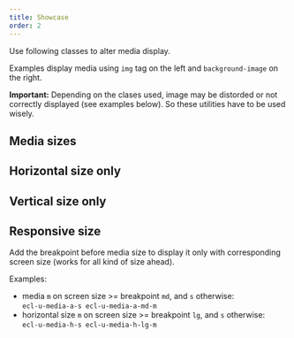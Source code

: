 ```yaml
---
title: Showcase
order: 2
---
```



Use following classes to alter media display.

Examples display media using `img` tag on the left and
`background-image` on the right.

**Important:** Depending on the clases used, image may be distorded or not correctly displayed (see examples below). So these utilities have to be used wisely.

## Media sizes

<Playground system="eu" selectedKind="utilities-media" selectedStory="default">
  <Media type="a" token="s" />
  <Media type="a" token="m" />
</Playground>

## Horizontal size only

<Playground system="eu" selectedKind="utilities-media" selectedStory="default">
  <Media type="h" token="s" />
  <Media type="h" token="m" />
</Playground>

## Vertical size only

<Playground system="eu" selectedKind="utilities-media" selectedStory="default">
  <Media type="v" token="s" />
  <Media type="v" token="m" />
</Playground>

## Responsive size

Add the breakpoint before media size to display it only with corresponding screen size (works for all kind of size ahead).

Examples:

- media `m` on screen size >= breakpoint `md`, and `s` otherwise:  
  `ecl-u-media-a-s ecl-u-media-a-md-m`
- horizontal size `m` on screen size >= breakpoint `lg`, and `s` otherwise:  
  `ecl-u-media-h-s ecl-u-media-h-lg-m`
